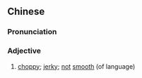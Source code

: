 ==Chinese==
{{zh-forms|s=生涩}}

===Pronunciation===
{{zh-pron
|m=shēngsè
|c=sang1 gip3
|mn=qz,tp,xm:chhiⁿ-siap/kh,zz:chheⁿ-siap
|cat=a
}}

===Adjective===
{{zh-adj}}

# [[choppy]]; [[jerky]]; [[not]] [[smooth]] (of language)